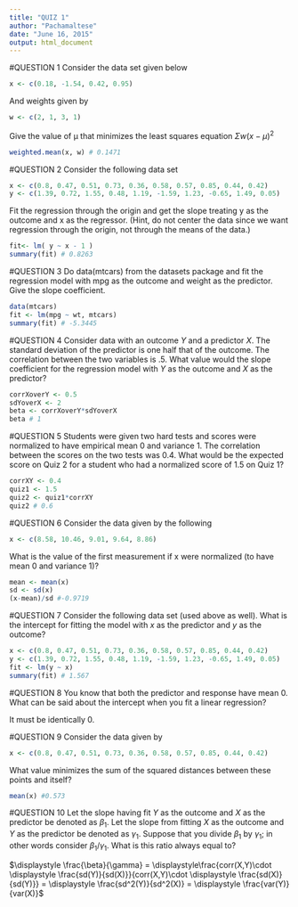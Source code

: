 ```yaml
---
title: "QUIZ 1"
author: "Pachamaltese"
date: "June 16, 2015"
output: html_document
---
```


#QUESTION 1
Consider the data set given below
```r
x <- c(0.18, -1.54, 0.42, 0.95)
```
And weights given by
```r
w <- c(2, 1, 3, 1)
```
Give the value of μ that minimizes the least squares equation $\Sigma w(x-μ)^2$

```r
weighted.mean(x, w) # 0.1471
```

#QUESTION 2
Consider the following data set
```r
x <- c(0.8, 0.47, 0.51, 0.73, 0.36, 0.58, 0.57, 0.85, 0.44, 0.42)
y <- c(1.39, 0.72, 1.55, 0.48, 1.19, -1.59, 1.23, -0.65, 1.49, 0.05)
```
Fit the regression through the origin and get the slope treating y as the outcome and x as the regressor. 
(Hint, do not center the data since we want regression through the origin, not through the means of the data.)

```r
fit<- lm( y ~ x - 1 )
summary(fit) # 0.8263
```

#QUESTION 3
Do data(mtcars) from the datasets package and fit the regression model with mpg as the outcome and weight as the predictor. Give the slope coefficient.

```r
data(mtcars)
fit <- lm(mpg ~ wt, mtcars)
summary(fit) # -5.3445
```

#QUESTION 4
Consider data with an outcome $Y$ and a predictor $X$. The standard deviation of the predictor is one half that of the outcome. The correlation between the two variables is .5. What value would the slope coefficient for the regression model with $Y$ as the outcome and $X$ as the predictor?

```r
corrXoverY <- 0.5
sdYoverX <- 2
beta <- corrXoverY*sdYoverX
beta # 1
```

#QUESTION 5
Students were given two hard tests and scores were normalized to have empirical mean 0 and variance 1. The correlation between the scores on the two tests was 0.4. What would be the expected score on Quiz 2 for a student who had a normalized score of 1.5 on Quiz 1?

```r
corrXY <- 0.4
quiz1 <- 1.5
quiz2 <- quiz1*corrXY
quiz2 # 0.6
```

#QUESTION 6
Consider the data given by the following
```r
x <- c(8.58, 10.46, 9.01, 9.64, 8.86)
```
What is the value of the first measurement if x were normalized (to have mean 0 and variance 1)?

```r
mean <- mean(x)
sd <- sd(x)
(x-mean)/sd #-0.9719
```

#QUESTION 7
Consider the following data set (used above as well). What is the intercept for fitting the model with $x$ as the predictor and $y$ as the outcome?

```r
x <- c(0.8, 0.47, 0.51, 0.73, 0.36, 0.58, 0.57, 0.85, 0.44, 0.42)
y <- c(1.39, 0.72, 1.55, 0.48, 1.19, -1.59, 1.23, -0.65, 1.49, 0.05)
fit <- lm(y ~ x)
summary(fit) # 1.567
```

#QUESTION 8
You know that both the predictor and response have mean 0. What can be said about the intercept when you fit a linear regression?

It must be identically 0.

#QUESTION 9
Consider the data given by
```r
x <- c(0.8, 0.47, 0.51, 0.73, 0.36, 0.58, 0.57, 0.85, 0.44, 0.42)
```
What value minimizes the sum of the squared distances between these points and itself?

```r
mean(x) #0.573
```

#QUESTION 10
Let the slope having fit $Y$ as the outcome and $X$ as the predictor be denoted as $\beta_1$. Let the slope from fitting $X$ as the outcome and $Y$ as the predictor be denoted as $\gamma_1$. Suppose that you divide $\beta_1$ by $\gamma_1$; in other words consider $\beta_1 / \gamma_1$. What is this ratio always equal to?

$\displaystyle \frac{\beta}{\gamma} = \displaystyle\frac{corr(X,Y)\cdot \displaystyle \frac{sd(Y)}{sd(X)}}{corr(X,Y)\cdot \displaystyle \frac{sd(X)}{sd(Y)}} = \displaystyle \frac{sd^2(Y)}{sd^2(X)} = \displaystyle \frac{var(Y)}{var(X)}$
